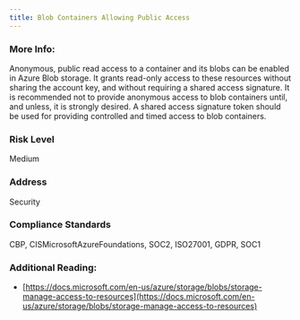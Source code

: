 ```yaml
---
title: Blob Containers Allowing Public Access
---
```


### More Info:

Anonymous, public read access to a container and its blobs can be enabled in Azure Blob storage. It grants read-only access to these resources without sharing the account key, and without requiring a shared access signature. It is recommended not to provide anonymous access to blob containers until, and unless, it is strongly desired. A shared access signature token should be used for providing controlled and timed access to blob containers.

### Risk Level

Medium

### Address

Security

### Compliance Standards

CBP, CISMicrosoftAzureFoundations, SOC2, ISO27001, GDPR, SOC1

### Additional Reading:

- [https://docs.microsoft.com/en-us/azure/storage/blobs/storage-manage-access-to-resources](https://docs.microsoft.com/en-us/azure/storage/blobs/storage-manage-access-to-resources)
